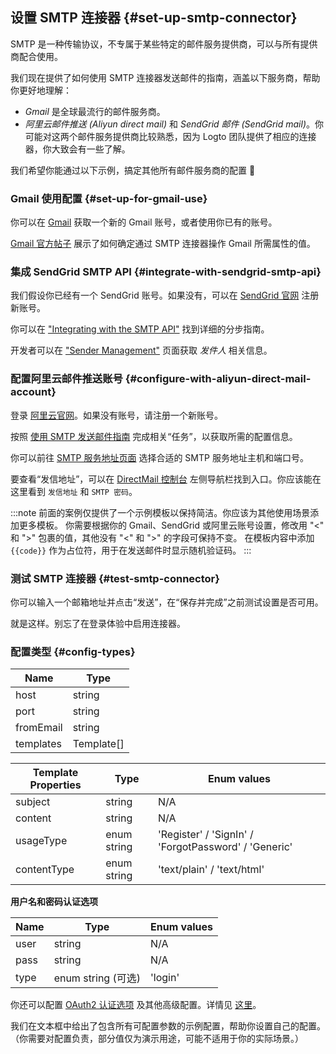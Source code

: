 ## 设置 SMTP 连接器 \{#set-up-smtp-connector}

SMTP 是一种传输协议，不专属于某些特定的邮件服务提供商，可以与所有提供商配合使用。

我们现在提供了如何使用 SMTP 连接器发送邮件的指南，涵盖以下服务商，帮助你更好地理解：

- _Gmail_ 是全球最流行的邮件服务商。
- _阿里云邮件推送 (Aliyun direct mail)_ 和 _SendGrid 邮件 (SendGrid mail)_。你可能对这两个邮件服务提供商比较熟悉，因为 Logto 团队提供了相应的连接器，你大致会有一些了解。

我们希望你能通过以下示例，搞定其他所有邮件服务商的配置 :rocket:

### Gmail 使用配置 \{#set-up-for-gmail-use}

你可以在 [Gmail](https://mail.google.com/) 获取一个新的 Gmail 账号，或者使用你已有的账号。

[Gmail 官方帖子](https://support.google.com/a/answer/176600) 展示了如何确定通过 SMTP 连接器操作 Gmail 所需属性的值。

### 集成 SendGrid SMTP API \{#integrate-with-sendgrid-smtp-api}

我们假设你已经有一个 SendGrid 账号。如果没有，可以在 [SendGrid 官网](https://app.sendgrid.com/) 注册新账号。

你可以在 ["Integrating with the SMTP API"](https://docs.sendgrid.com/for-developers/sending-email/integrating-with-the-smtp-api) 找到详细的分步指南。

开发者可以在 ["Sender Management"](https://mc.sendgrid.com/senders) 页面获取 _发件人_ 相关信息。

### 配置阿里云邮件推送账号 \{#configure-with-aliyun-direct-mail-account}

登录 [阿里云官网](https://cn.aliyun.com/)。如果没有账号，请注册一个新账号。

按照 [使用 SMTP 发送邮件指南](https://www.alibabacloud.com/help/en/directmail/latest/send-emails-using-smtp) 完成相关“任务”，以获取所需的配置信息。

你可以前往 [SMTP 服务地址页面](https://www.alibabacloud.com/help/en/directmail/latest/smtp-service-address) 选择合适的 SMTP 服务地址主机和端口号。

要查看“发信地址”，可以在 [DirectMail 控制台](https://dm.console.aliyun.com/) 左侧导航栏找到入口。你应该能在这里看到 `发信地址` 和 `SMTP 密码`。

:::note
前面的案例仅提供了一个示例模板以保持简洁。你应该为其他使用场景添加更多模板。
你需要根据你的 Gmail、SendGrid 或阿里云账号设置，修改用 "\<" 和 ">" 包裹的值，其他没有 "\<" 和 ">" 的字段可保持不变。
在模板内容中添加 `{{code}}` 作为占位符，用于在发送邮件时显示随机验证码。
:::

### 测试 SMTP 连接器 \{#test-smtp-connector}

你可以输入一个邮箱地址并点击“发送”，在“保存并完成”之前测试设置是否可用。

就是这样。别忘了<MainSiteUrl href="/connectors/email-connectors/#enable-email-sign-up-or-sign-in">在登录体验中启用连接器</MainSiteUrl>。

### 配置类型 \{#config-types}

| Name      | Type       |
| --------- | ---------- |
| host      | string     |
| port      | string     |
| fromEmail | string     |
| templates | Template[] |

| Template Properties | Type        | Enum values                                          |
| ------------------- | ----------- | ---------------------------------------------------- |
| subject             | string      | N/A                                                  |
| content             | string      | N/A                                                  |
| usageType           | enum string | 'Register' / 'SignIn' / 'ForgotPassword' / 'Generic' |
| contentType         | enum string | 'text/plain' / 'text/html'                           |

**用户名和密码认证选项**

| Name | Type               | Enum values |
| ---- | ------------------ | ----------- |
| user | string             | N/A         |
| pass | string             | N/A         |
| type | enum string (可选) | 'login'     |

你还可以配置 [OAuth2 认证选项](https://nodemailer.com/smtp/oauth2/) 及其他高级配置。详情见 [这里](https://nodemailer.com/smtp/)。

我们在文本框中给出了包含所有可配置参数的示例配置，帮助你设置自己的配置。（你需要对配置负责，部分值仅为演示用途，可能不适用于你的实际场景。）
